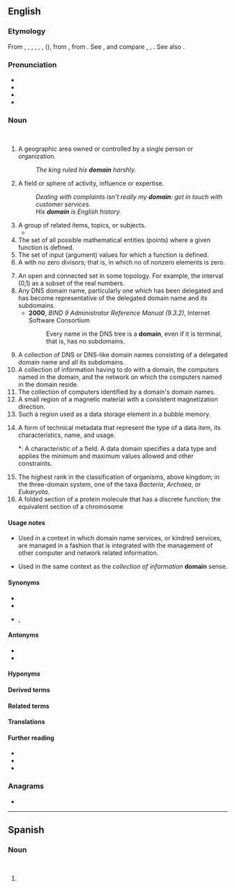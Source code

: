 ==English==

===Etymology===
From , , , , , , (), from , from . See , and compare , , . See also .

===Pronunciation===
* 
* 
* 
* 

===Noun===
<br />

# A geographic area owned or controlled by a single person or organization.
#:''The king ruled his '''domain''' harshly.''
# A field or sphere of activity, influence or expertise.
#:''Dealing with complaints isn't really my '''domain''': get in touch with customer services.''
#: ''His '''domain''' is English history.''
# A group of related items, topics, or subjects.
#* 
# The set of all possible mathematical entities (points) where a given function is defined.
# The set of input (argument) values for which a function is defined.
# A  with no zero divisors; that is, in which no  of nonzero elements is zero.
#: 
# An open and connected set in some topology. For example, the interval (0,1) as a subset of the real numbers.
# Any DNS domain name, particularly one which has been delegated and has become representative of the delegated domain name and its subdomains.
#*'''2000''', ''BIND 9 Administrator Reference Manual (9.3.2)'', Internet Software Consortium 
#*: Every name in the DNS tree is a '''domain''', even if it is terminal, that is, has no subdomains.
# A collection of DNS or DNS-like domain names consisting of a delegated domain name and all its subdomains.
# A collection of information having to do with a domain, the computers named in the domain, and the network on which the computers named in the domain reside.
# The collection of computers identified by a domain's domain names.
# A small region of a magnetic material with a consistent magnetization direction.
# Such a region used as a data storage element in a bubble memory.
# {{lb|en|data processing}} A form of technical metadata that represent the type of a data item, its characteristics, name, and usage.
#*: A characteristic of a field. A data domain specifies a data type and applies the minimum and maximum values allowed and other constraints.
# The highest rank in the classification of organisms, above kingdom; in the three-domain system, one of the taxa ''Bacteria'', ''Archaea'', or ''Eukaryota''.
# A folded section of a protein molecule that has a discrete function; the equivalent section of a chromosome

====Usage notes====
* {{sense|collection of information}} Used in a context in which domain name services, or kindred services, are managed in a fashion that is integrated with the management of other computer and network related information.
* {{sense|collection of computers}} Used in the same context as the ''collection of information'' '''domain''' sense.

====Synonyms====
* {{sense|geographic area}} 
* {{sense|where a function is defined}} 
* {{sense|collection of DNS names}} , 

====Antonyms====
* {{sense|domain of definition of a function}} 
* {{sense|domain of definition of a function}} 

====Hyponyms====
====Derived terms====
====Related terms====
====Translations====
====Further reading====
* 
* 
* 

===Anagrams===
* 

----

==Spanish==

===Noun===
<br />

#